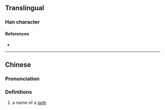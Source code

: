 {{character info}}
==Translingual==

===Han character===
{{Han char|rn=96|rad=玉|as=01|sn=5|four=|canj=MGU|ids=⿰𤣩乚}}

====References====
* {{Han ref|kx=0727.040|dkj=20826|hdz=21101.030|uh=738C|ud=29580}}

----

==Chinese==
{{zh-forms|alt=㺫}}

===Pronunciation===
{{zh-pron
|m=qiú
|c=kaau4,aau3
|mc=y
|oc=y
|ma=
|cat=
}}

===Definitions===
{{zh-hanzi}}

# a name of a [[jade]]